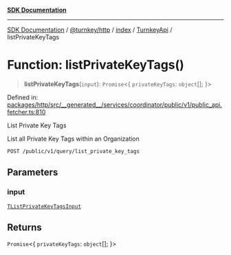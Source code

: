 [**SDK Documentation**](../../../../../../README.mdx)

***

[SDK Documentation](../../../../../../packages.mdx) / [@turnkey/http](../../../../README.mdx) / [index](../../../README.mdx) / [TurnkeyApi](../README.mdx) / listPrivateKeyTags

# Function: listPrivateKeyTags()

> **listPrivateKeyTags**(`input`): `Promise`\<\{ `privateKeyTags`: `object`[]; \}\>

Defined in: [packages/http/src/\_\_generated\_\_/services/coordinator/public/v1/public\_api.fetcher.ts:810](https://github.com/tkhq/sdk/blob/078f5423e923fbd1d7fd39440402d7f01d09c3d0/packages/http/src/__generated__/services/coordinator/public/v1/public_api.fetcher.ts#L810)

List Private Key Tags

List all Private Key Tags within an Organization

`POST /public/v1/query/list_private_key_tags`

## Parameters

### input

[`TListPrivateKeyTagsInput`](../type-aliases/TListPrivateKeyTagsInput.mdx)

## Returns

`Promise`\<\{ `privateKeyTags`: `object`[]; \}\>
